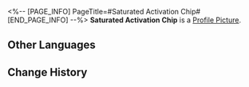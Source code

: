 <%-- [PAGE_INFO]
PageTitle=#Saturated Activation Chip#
[END_PAGE_INFO] --%>
{{Item Infobox
|id          = 250223
|image       = Item Saturated Activation Chip.png
|type        = Expansion Chip
|invCategory = 
|rarity      = 3
|effect      = When the wearer's first turn begins, immediately regenerates a certain amount of Energy.
|description = A game item in Aetherium Wars. Aether Spirits will gain a special enhanced ability after equipping it.
}}
'''Saturated Activation Chip''' is a [[Profile Picture]].

==Other Languages==
{{Other Languages
|en   = Saturated Activation Chip
|zhs  = 满额启动芯片
|zht  = 滿額啟動晶片
|ja   = チップ「スタートダッシュ」
|ko   = 풀가동 칩
|es   = Chip de activación saturada
|fr   = Puce de lancement à pleine capacité
|ru   = Чип заполненной активации
|th   = ชิปเปิดใช้งานเต็มตัว
|vi   = Chip Khởi Động Đầy Mức
|de   = Chip: Gesättigte Aktivierung
|id   = Saturated Activation Chip
|pt   = Chip de Ativação Saturada
}}

==Change History==
{{Change History|1.4}}